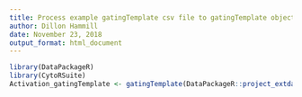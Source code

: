 ```yaml
---
title: Process example gatingTemplate csv file to gatingTemplate object.
author: Dillon Hammill
date: November 23, 2018
output_format: html_document
---
```

```r
library(DataPackageR)
library(CytoRSuite)
Activation_gatingTemplate <- gatingTemplate(DataPackageR::project_extdata_path('Example-gatingTemplate.csv'))
```
